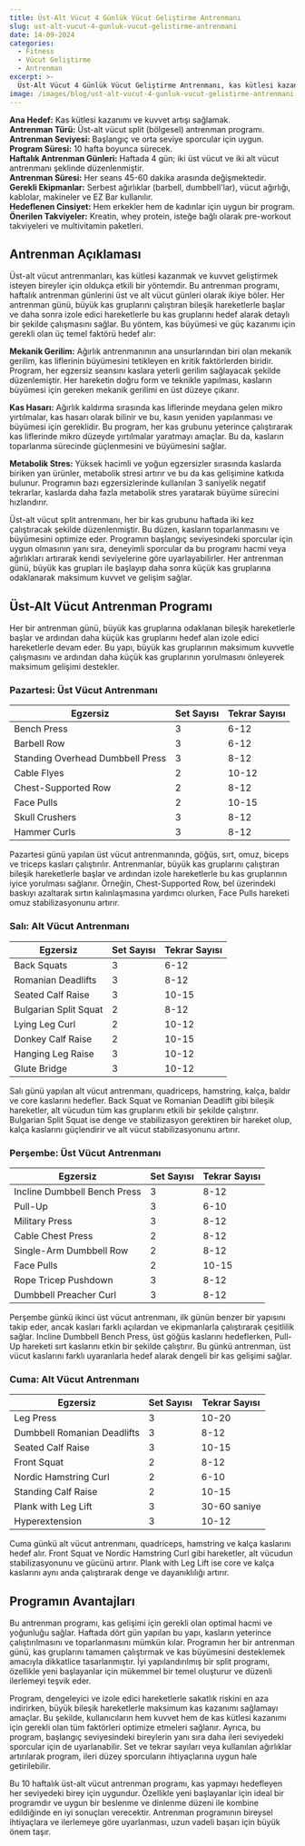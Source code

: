 ```yaml
---
title: Üst-Alt Vücut 4 Günlük Vücut Geliştirme Antrenmanı
slug: ust-alt-vucut-4-gunluk-vucut-gelistirme-antrenmani
date: 14-09-2024
categories:
  - Fitness
  - Vücut Geliştirme
  - Antrenman
excerpt: >-
  Üst-Alt Vücut 4 Günlük Vücut Geliştirme Antrenmanı, kas kütlesi kazanımı ve kuvvet artışı sağlamak için üst-alt vücut split antrenman programıdır. Haftada dört gün süren bu antrenman, hem başlangıç hem de orta seviye sporcular için uygundur.
image: /images/blog/ust-alt-vucut-4-gunluk-vucut-gelistirme-antrenmani.jpg
---
```


**Ana Hedef:** Kas kütlesi kazanımı ve kuvvet artışı sağlamak.  
**Antrenman Türü:** Üst-alt vücut split (bölgesel) antrenman programı.  
**Antrenman Seviyesi:** Başlangıç ve orta seviye sporcular için uygun.  
**Program Süresi:** 10 hafta boyunca sürecek.  
**Haftalık Antrenman Günleri:** Haftada 4 gün; iki üst vücut ve iki alt vücut antrenmanı şeklinde düzenlenmiştir.  
**Antrenman Süresi:** Her seans 45-60 dakika arasında değişmektedir.  
**Gerekli Ekipmanlar:** Serbest ağırlıklar (barbell, dumbbell'lar), vücut ağırlığı, kablolar, makineler ve EZ Bar kullanılır.  
**Hedeflenen Cinsiyet:** Hem erkekler hem de kadınlar için uygun bir program.  
**Önerilen Takviyeler:** Kreatin, whey protein, isteğe bağlı olarak pre-workout takviyeleri ve multivitamin paketleri.

## Antrenman Açıklaması

Üst-alt vücut antrenmanları, kas kütlesi kazanmak ve kuvvet geliştirmek isteyen bireyler için oldukça etkili bir yöntemdir. Bu antrenman programı, haftalık antrenman günlerini üst ve alt vücut günleri olarak ikiye böler. Her antrenman günü, büyük kas gruplarını çalıştıran bileşik hareketlerle başlar ve daha sonra izole edici hareketlerle bu kas gruplarını hedef alarak detaylı bir şekilde çalışmasını sağlar. Bu yöntem, kas büyümesi ve güç kazanımı için gerekli olan üç temel faktörü hedef alır:

**Mekanik Gerilim:** Ağırlık antrenmanının ana unsurlarından biri olan mekanik gerilim, kas liflerinin büyümesini tetikleyen en kritik faktörlerden biridir. Program, her egzersiz seansını kaslara yeterli gerilim sağlayacak şekilde düzenlemiştir. Her hareketin doğru form ve teknikle yapılması, kasların büyümesi için gereken mekanik gerilimi en üst düzeye çıkarır.

**Kas Hasarı:** Ağırlık kaldırma sırasında kas liflerinde meydana gelen mikro yırtılmalar, kas hasarı olarak bilinir ve bu, kasın yeniden yapılanması ve büyümesi için gereklidir. Bu program, her kas grubunu yeterince çalıştırarak kas liflerinde mikro düzeyde yırtılmalar yaratmayı amaçlar. Bu da, kasların toparlanma sürecinde güçlenmesini ve büyümesini sağlar.

**Metabolik Stres:** Yüksek hacimli ve yoğun egzersizler sırasında kaslarda biriken yan ürünler, metabolik stresi artırır ve bu da kas gelişimine katkıda bulunur. Programın bazı egzersizlerinde kullanılan 3 saniyelik negatif tekrarlar, kaslarda daha fazla metabolik stres yaratarak büyüme sürecini hızlandırır.

Üst-alt vücut split antrenmanı, her bir kas grubunu haftada iki kez çalıştıracak şekilde düzenlenmiştir. Bu düzen, kasların toparlanmasını ve büyümesini optimize eder. Programın başlangıç seviyesindeki sporcular için uygun olmasının yanı sıra, deneyimli sporcular da bu programı hacmi veya ağırlıkları artırarak kendi seviyelerine göre uyarlayabilirler. Her antrenman günü, büyük kas grupları ile başlayıp daha sonra küçük kas gruplarına odaklanarak maksimum kuvvet ve gelişim sağlar.

## Üst-Alt Vücut Antrenman Programı

Her bir antrenman günü, büyük kas gruplarına odaklanan bileşik hareketlerle başlar ve ardından daha küçük kas gruplarını hedef alan izole edici hareketlerle devam eder. Bu yapı, büyük kas gruplarının maksimum kuvvetle çalışmasını ve ardından daha küçük kas gruplarının yorulmasını önleyerek maksimum gelişimi destekler.

### Pazartesi: Üst Vücut Antrenmanı

<div className="overflow-x-auto">
  <table className="min-w-full border border-gray-200 dark:border-gray-700 bg-white dark:bg-gray-800">
    <thead className="bg-gray-100 dark:bg-gray-700">
      <tr>
        <th className="px-4 py-2 text-left border-b border-gray-200 dark:border-gray-700">Egzersiz</th>
        <th className="px-4 py-2 text-left border-b border-gray-200 dark:border-gray-700">Set Sayısı</th>
        <th className="px-4 py-2 text-left border-b border-gray-200 dark:border-gray-700">Tekrar Sayısı</th>
      </tr>
    </thead>
    <tbody>
      <tr>
        <td className="px-4 py-2 border-b border-gray-200 dark:border-gray-700">Bench Press</td>
        <td className="px-4 py-2 border-b border-gray-200 dark:border-gray-700">3</td>
        <td className="px-4 py-2 border-b border-gray-200 dark:border-gray-700">6-12</td>
      </tr>
      <tr>
        <td className="px-4 py-2 border-b border-gray-200 dark:border-gray-700">Barbell Row</td>
        <td className="px-4 py-2 border-b border-gray-200 dark:border-gray-700">3</td>
        <td className="px-4 py-2 border-b border-gray-200 dark:border-gray-700">6-12</td>
      </tr>
      <tr>
        <td className="px-4 py-2 border-b border-gray-200 dark:border-gray-700">Standing Overhead Dumbbell Press</td>
        <td className="px-4 py-2 border-b border-gray-200 dark:border-gray-700">3</td>
        <td className="px-4 py-2 border-b border-gray-200 dark:border-gray-700">8-12</td>
      </tr>
      <tr>
        <td className="px-4 py-2 border-b border-gray-200 dark:border-gray-700">Cable Flyes</td>
        <td className="px-4 py-2 border-b border-gray-200 dark:border-gray-700">2</td>
        <td className="px-4 py-2 border-b border-gray-200 dark:border-gray-700">10-12</td>
      </tr>
      <tr>
        <td className="px-4 py-2 border-b border-gray-200 dark:border-gray-700">Chest-Supported Row</td>
        <td className="px-4 py-2 border-b border-gray-200 dark:border-gray-700">2</td>
        <td className="px-4 py-2 border-b border-gray-200 dark:border-gray-700">8-12</td>
      </tr>
      <tr>
        <td className="px-4 py-2 border-b border-gray-200 dark:border-gray-700">Face Pulls</td>
        <td className="px-4 py-2 border-b border-gray-200 dark:border-gray-700">2</td>
        <td className="px-4 py-2 border-b border-gray-200 dark:border-gray-700">10-15</td>
      </tr>
      <tr>
        <td className="px-4 py-2 border-b border-gray-200 dark:border-gray-700">Skull Crushers</td>
        <td className="px-4 py-2 border-b border-gray-200 dark:border-gray-700">3</td>
        <td className="px-4 py-2 border-b border-gray-200 dark:border-gray-700">8-12</td>
      </tr>
      <tr>
        <td className="px-4 py-2 border-b border-gray-200 dark:border-gray-700">Hammer Curls</td>
        <td className="px-4 py-2 border-b border-gray-200 dark:border-gray-700">3</td>
        <td className="px-4 py-2 border-b border-gray-200 dark:border-gray-700">8-12</td>
      </tr>
    </tbody>
  </table>
</div>

Pazartesi günü yapılan üst vücut antrenmanında, göğüs, sırt, omuz, biceps ve triceps kasları çalıştırılır. Antrenmanlar, büyük kas gruplarını çalıştıran bileşik hareketlerle başlar ve ardından izole hareketlerle bu kas gruplarının iyice yorulması sağlanır. Örneğin, Chest-Supported Row, bel üzerindeki baskıyı azaltarak sırtın kalınlaşmasına yardımcı olurken, Face Pulls hareketi omuz stabilizasyonunu artırır.

### Salı: Alt Vücut Antrenmanı

<div className="overflow-x-auto">
  <table className="min-w-full border border-gray-200 dark:border-gray-700 bg-white dark:bg-gray-800">
    <thead className="bg-gray-100 dark:bg-gray-700">
      <tr>
        <th className="px-4 py-2 text-left border-b border-gray-200 dark:border-gray-700">Egzersiz</th>
        <th className="px-4 py-2 text-left border-b border-gray-200 dark:border-gray-700">Set Sayısı</th>
        <th className="px-4 py-2 text-left border-b border-gray-200 dark:border-gray-700">Tekrar Sayısı</th>
      </tr>
    </thead>
    <tbody>
      <tr>
        <td className="px-4 py-2 border-b border-gray-200 dark:border-gray-700">Back Squats</td>
        <td className="px-4 py-2 border-b border-gray-200 dark:border-gray-700">3</td>
        <td className="px-4 py-2 border-b border-gray-200 dark:border-gray-700">6-12</td>
      </tr>
      <tr>
        <td className="px-4 py-2 border-b border-gray-200 dark:border-gray-700">Romanian Deadlifts</td>
        <td className="px-4 py-2 border-b border-gray-200 dark:border-gray-700">3</td>
        <td className="px-4 py-2 border-b border-gray-200 dark:border-gray-700">8-12</td>
      </tr>
      <tr>
        <td className="px-4 py-2 border-b border-gray-200 dark:border-gray-700">Seated Calf Raise</td>
        <td className="px-4 py-2 border-b border-gray-200 dark:border-gray-700">3</td>
        <td className="px-4 py-2 border-b border-gray-200 dark:border-gray-700">10-15</td>
      </tr>
      <tr>
        <td className="px-4 py-2 border-b border-gray-200 dark:border-gray-700">Bulgarian Split Squat</td>
        <td className="px-4 py-2 border-b border-gray-200 dark:border-gray-700">2</td>
        <td className="px-4 py-2 border-b border-gray-200 dark:border-gray-700">8-12</td>
      </tr>
      <tr>
        <td className="px-4 py-2 border-b border-gray-200 dark:border-gray-700">Lying Leg Curl</td>
        <td className="px-4 py-2 border-b border-gray-200 dark:border-gray-700">2</td>
        <td className="px-4 py-2 border-b border-gray-200 dark:border-gray-700">10-12</td>
      </tr>
      <tr>
        <td className="px-4 py-2 border-b border-gray-200 dark:border-gray-700">Donkey Calf Raise</td>
        <td className="px-4 py-2 border-b border-gray-200 dark:border-gray-700">2</td>
        <td className="px-4 py-2 border-b border-gray-200 dark:border-gray-700">10-15</td>
      </tr>
      <tr>
        <td className="px-4 py-2 border-b border-gray-200 dark:border-gray-700">Hanging Leg Raise</td>
        <td className="px-4 py-2 border-b border-gray-200 dark:border-gray-700">3</td>
        <td className="px-4 py-2 border-b border-gray-200 dark:border-gray-700">10-12</td>
      </tr>
      <tr>
        <td className="px-4 py-2 border-b border-gray-200 dark:border-gray-700">Glute Bridge</td>
        <td className="px-4 py-2 border-b border-gray-200 dark:border-gray-700">3</td>
        <td className="px-4 py-2 border-b border-gray-200 dark:border-gray-700">10-12</td>
      </tr>
    </tbody>
  </table>
</div>

Salı günü yapılan alt vücut antrenmanı, quadriceps, hamstring, kalça, baldır ve core kaslarını hedefler. Back Squat ve Romanian Deadlift gibi bileşik hareketler, alt vücudun tüm kas gruplarını etkili bir şekilde çalıştırır. Bulgarian Split Squat ise denge ve stabilizasyon gerektiren bir hareket olup, kalça kaslarını güçlendirir ve alt vücut stabilizasyonunu artırır.

### Perşembe: Üst Vücut Antrenmanı

<div className="overflow-x-auto">
  <table className="min-w-full border border-gray-200 dark:border-gray-700 bg-white dark:bg-gray-800">
    <thead className="bg-gray-100 dark:bg-gray-700">
      <tr>
        <th className="px-4 py-2 text-left border-b border-gray-200 dark:border-gray-700">Egzersiz</th>
        <th className="px-4 py-2 text-left border-b border-gray-200 dark:border-gray-700">Set Sayısı</th>
        <th className="px-4 py-2 text-left border-b border-gray-200 dark:border-gray-700">Tekrar Sayısı</th>
      </tr>
    </thead>
    <tbody>
      <tr>
        <td className="px-4 py-2 border-b border-gray-200 dark:border-gray-700">Incline Dumbbell Bench Press</td>
        <td className="px-4 py-2 border-b border-gray-200 dark:border-gray-700">3</td>
        <td className="px-4 py-2 border-b border-gray-200 dark:border-gray-700">8-12</td>
      </tr>
      <tr>
        <td className="px-4 py-2 border-b border-gray-200 dark:border-gray-700">Pull-Up</td>
        <td className="px-4 py-2 border-b border-gray-200 dark:border-gray-700">3</td>
        <td className="px-4 py-2 border-b border-gray-200 dark:border-gray-700">6-10</td>
      </tr>
      <tr>
        <td className="px-4 py-2 border-b border-gray-200 dark:border-gray-700">Military Press</td>
        <td className="px-4 py-2 border-b border-gray-200 dark:border-gray-700">3</td>
        <td className="px-4 py-2 border-b border-gray-200 dark:border-gray-700">8-12</td>
      </tr>
      <tr>
        <td className="px-4 py-2 border-b border-gray-200 dark:border-gray-700">Cable Chest Press</td>
        <td className="px-4 py-2 border-b border-gray-200 dark:border-gray-700">2</td>
        <td className="px-4 py-2 border-b border-gray-200 dark:border-gray-700">8-12</td>
      </tr>
      <tr>
        <td className="px-4 py-2 border-b border-gray-200 dark:border-gray-700">Single-Arm Dumbbell Row</td>
        <td className="px-4 py-2 border-b border-gray-200 dark:border-gray-700">2</td>
        <td className="px-4 py-2 border-b border-gray-200 dark:border-gray-700">8-12</td>
      </tr>
      <tr>
        <td className="px-4 py-2 border-b border-gray-200 dark:border-gray-700">Face Pulls</td>
        <td className="px-4 py-2 border-b border-gray-200 dark:border-gray-700">2</td>
        <td className="px-4 py-2 border-b border-gray-200 dark:border-gray-700">10-15</td>
      </tr>
      <tr>
        <td className="px-4 py-2 border-b border-gray-200 dark:border-gray-700">Rope Tricep Pushdown</td>
        <td className="px-4 py-2 border-b border-gray-200 dark:border-gray-700">3</td>
        <td className="px-4 py-2 border-b border-gray-200 dark:border-gray-700">8-12</td>
      </tr>
      <tr>
        <td className="px-4 py-2 border-b border-gray-200 dark:border-gray-700">Dumbbell Preacher Curl</td>
        <td className="px-4 py-2 border-b border-gray-200 dark:border-gray-700">3</td>
        <td className="px-4 py-2 border-b border-gray-200 dark:border-gray-700">8-12</td>
      </tr>
    </tbody>
  </table>
</div>

Perşembe günkü ikinci üst vücut antrenmanı, ilk günün benzer bir yapısını takip eder, ancak kasları farklı açılardan ve ekipmanlarla çalıştırarak çeşitlilik sağlar. Incline Dumbbell Bench Press, üst göğüs kaslarını hedeflerken, Pull-Up hareketi sırt kaslarını etkin bir şekilde çalıştırır. Bu günkü antrenman, üst vücut kaslarını farklı uyaranlarla hedef alarak dengeli bir kas gelişimi sağlar.

### Cuma: Alt Vücut Antrenmanı

<div className="overflow-x-auto">
  <table className="min-w-full border border-gray-200 dark:border-gray-700 bg-white dark:bg-gray-800">
    <thead className="bg-gray-100 dark:bg-gray-700">
      <tr>
        <th className="px-4 py-2 text-left border-b border-gray-200 dark:border-gray-700">Egzersiz</th>
        <th className="px-4 py-2 text-left border-b border-gray-200 dark:border-gray-700">Set Sayısı</th>
        <th className="px-4 py-2 text-left border-b border-gray-200 dark:border-gray-700">Tekrar Sayısı</th>
      </tr>
    </thead>
    <tbody>
      <tr>
        <td className="px-4 py-2 border-b border-gray-200 dark:border-gray-700">Leg Press</td>
        <td className="px-4 py-2 border-b border-gray-200 dark:border-gray-700">3</td>
        <td className="px-4 py-2 border-b border-gray-200 dark:border-gray-700">10-20</td>
      </tr>
      <tr>
        <td className="px-4 py-2 border-b border-gray-200 dark:border-gray-700">Dumbbell Romanian Deadlifts</td>
        <td className="px-4 py-2 border-b border-gray-200 dark:border-gray-700">3</td>
        <td className="px-4 py-2 border-b border-gray-200 dark:border-gray-700">8-12</td>
      </tr>
      <tr>
        <td className="px-4 py-2 border-b border-gray-200 dark:border-gray-700">Seated Calf Raise</td>
        <td className="px-4 py-2 border-b border-gray-200 dark:border-gray-700">3</td>
        <td className="px-4 py-2 border-b border-gray-200 dark:border-gray-700">10-15</td>
      </tr>
      <tr>
        <td className="px-4 py-2 border-b border-gray-200 dark:border-gray-700">Front Squat</td>
        <td className="px-4 py-2 border-b border-gray-200 dark:border-gray-700">2</td>
        <td className="px-4 py-2 border-b border-gray-200 dark:border-gray-700">8-12</td>
      </tr>
      <tr>
        <td className="px-4 py-2 border-b border-gray-200 dark:border-gray-700">Nordic Hamstring Curl</td>
        <td className="px-4 py-2 border-b border-gray-200 dark:border-gray-700">2</td>
        <td className="px-4 py-2 border-b border-gray-200 dark:border-gray-700">6-10</td>
      </tr>
      <tr>
        <td className="px-4 py-2 border-b border-gray-200 dark:border-gray-700">Standing Calf Raise</td>
        <td className="px-4 py-2 border-b border-gray-200 dark:border-gray-700">2</td>
        <td className="px-4 py-2 border-b border-gray-200 dark:border-gray-700">10-15</td>
      </tr>
      <tr>
        <td className="px-4 py-2 border-b border-gray-200 dark:border-gray-700">Plank with Leg Lift</td>
        <td className="px-4 py-2 border-b border-gray-200 dark:border-gray-700">3</td>
        <td className="px-4 py-2 border-b border-gray-200 dark:border-gray-700">30-60 saniye</td>
      </tr>
      <tr>
        <td className="px-4 py-2 border-b border-gray-200 dark:border-gray-700">Hyperextension</td>
        <td className="px-4 py-2 border-b border-gray-200 dark:border-gray-700">3</td>
        <td className="px-4 py-2 border-b border-gray-200 dark:border-gray-700">10-12</td>
      </tr>
    </tbody>
  </table>
</div>

Cuma günkü alt vücut antrenmanı, quadriceps, hamstring ve kalça kaslarını hedef alır. Front Squat ve Nordic Hamstring Curl gibi hareketler, alt vücudun stabilizasyonunu ve gücünü artırır. Plank with Leg Lift ise core ve kalça kaslarını aynı anda çalıştırarak denge ve dayanıklılığı artırır.

## Programın Avantajları

Bu antrenman programı, kas gelişimi için gerekli olan optimal hacmi ve yoğunluğu sağlar. Haftada dört gün yapılan bu yapı, kasların yeterince çalıştırılmasını ve toparlanmasını mümkün kılar. Programın her bir antrenman günü, kas gruplarını tamamen çalıştırmak ve kas büyümesini desteklemek amacıyla dikkatlice tasarlanmıştır. İyi yapılandırılmış bir split programı, özellikle yeni başlayanlar için mükemmel bir temel oluşturur ve düzenli ilerlemeyi teşvik eder.

Program, dengeleyici ve izole edici hareketlerle sakatlık riskini en aza indirirken, büyük bileşik hareketlerle maksimum kas kazanımı sağlamayı amaçlar. Bu şekilde, kullanıcıların hem kuvvet hem de kas kütlesi kazanımı için gerekli olan tüm faktörleri optimize etmeleri sağlanır. Ayrıca, bu program, başlangıç seviyesindeki bireylerin yanı sıra daha ileri seviyedeki sporcular için de uyarlanabilir. Set ve tekrar sayıları veya kullanılan ağırlıklar artırılarak program, ileri düzey sporcuların ihtiyaçlarına uygun hale getirilebilir.

Bu 10 haftalık üst-alt vücut antrenman programı, kas yapmayı hedefleyen her seviyedeki birey için uygundur. Özellikle yeni başlayanlar için ideal bir programdır ve uygun bir beslenme ve dinlenme düzeni ile kombine edildiğinde en iyi sonuçları verecektir. Antrenman programının bireysel ihtiyaçlara ve ilerlemeye göre uyarlanması, uzun vadeli başarı için büyük önem taşır.
